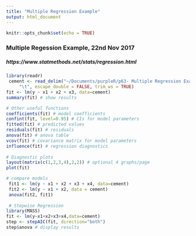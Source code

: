 ```yaml
---
title: "Multiple Regression Example"
output: html_document
---
```


```r
knitr::opts_chunk$set(echo = TRUE)
```
### Multiple Regession Example, 22nd Nov 2017

##### https://www.statmethods.net/stats/regression.html

```r
library(readr)
 cement <- read_delim("~/Documents/purpleR/p63- Multiple Regression Example/cement.txt", 
     "\t", escape_double = FALSE, trim_ws = TRUE)
fit <- lm(y ~ x1 + x2 + x3, data=cement)
summary(fit) # show results

# Other useful functions 
coefficients(fit) # model coefficients
confint(fit, level=0.95) # CIs for model parameters 
fitted(fit) # predicted values
residuals(fit) # residuals
anova(fit) # anova table 
vcov(fit) # covariance matrix for model parameters 
influence(fit) # regression diagnostics
  
# Diagnostic plots
layout(matrix(c(1,2,3,4),2,2)) # optional 4 graphs/page 
plot(fit)

# compare models
 fit1 <- lm(y ~ x1 + x2 + x3 + x4, data=cement)
 fit2 <- lm(y ~ x1 + x2, data = cement)
 anova(fit2, fit1)
 
 # Stepwise Regression
library(MASS)
fit <- lm(y~x1+x2+x3+x4,data=cement)
step <- stepAIC(fit, direction="both")
step$anova # display results
```
